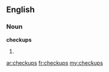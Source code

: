 ==English==

===Noun===
'''checkups'''

# {{plural of|[[checkup]]}}

[[ar:checkups]]
[[fr:checkups]]
[[my:checkups]]